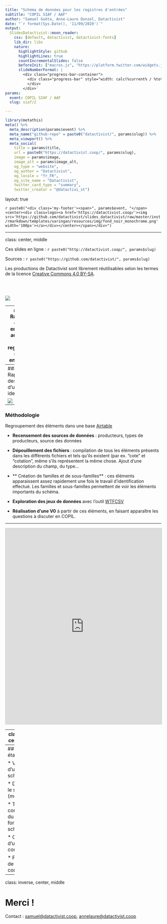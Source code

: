 ```yaml
---
title: "Schéma de données pour les registres d'entrées"
subtitle: "COPIL SIAF / AAF"
author: "Samuel Goëta, Anne-Laure Donzel, Datactivist"
date: "`r format(Sys.Date(), '11/09/2020')`"
output:
  SlidesDatactivist::moon_reader:
    css: [default, datactivist, datactivist-fonts]
    lib_dir: libs
    nature:
      highlightStyle: github
      highlightLines: true
      countIncrementalSlides: false
      beforeInit: ["macros.js", "https://platform.twitter.com/widgets.js"]
      slideNumberFormat: |
        <div class="progress-bar-container">
          <div class="progress-bar" style="width: calc(%current% / %total% * 100%);">
          </div>
        </div>`
params:
  event: COPIL SIAF / AAF
  slug: siaf/2

---
```


```r
library(metathis)
meta() %>% 
  meta_description(params$event) %>% 
  meta_name("github-repo" = paste0("datactivist/", params$slug)) %>% 
  meta_viewport() %>% 
  meta_social(
    title = params$title,
    url = paste0("https://datactivist.coop/", params$slug),
    image = params$image,
    image_alt = params$image_alt,
    og_type = "website",
    og_author = "Datactivist",
    og_locale = "fr_FR",
    og_site_name = "Datactivist",
    twitter_card_type = "summary",
    twitter_creator = "@datactivi_st")

```

layout: true

<style>
.remark-slide-number {
  position: inherit;
}

.remark-slide-number .progress-bar-container {
  position: absolute;
  bottom: 0;
  height: 4px;
  display: block;
  left: 0;
  right: 0;
}

.remark-slide-number .progress-bar {
  height: 100%;
  background-color: #e95459;
}

</style>


`r paste0("<div class='my-footer'><span>", params$event, "</span> <center><div class=logo><a href='https://datactivist.coop/'><img src='https://github.com/datactivist/slides_datactivist/raw/master/inst/rmarkdown/templates/xaringan/resources/img/fond_noir_monochrome.png' width='100px'></a></div></center></span></div>")` 


---

class: center, middle

Ces slides en ligne : `r paste0("http://datactivist.coop/", params$slug)`

Sources : `r paste0("https://github.com/datactivist/", params$slug)`


Les productions de Datactivist sont librement réutilisables selon les termes de la licence [Creative Commons 4.0 BY-SA](https://creativecommons.org/licenses/by-sa/4.0/legalcode.fr).

<BR>
<BR>

![](https://mirrors.creativecommons.org/presskit/buttons/88x31/png/by-sa.png)


---
### Rappel des enjeux autour du registres des entrées


* Différentes sources de données : logiciel métier, tableur

* Différents usages : à la fois outil de gestion interne, communication, connaissance

* Multiplicité des profils des usagers

* Pas d'harmonisation, formats et structures hétérogènes

---
### Rappel des cas d'usage identifiés

![](cas.png)

---
### Méthodologie

Regroupement des éléments dans une base [Airtable](https://airtable.com/shreFmJJ97QRDYmKf)

* **Recensement des sources de données** : producteurs, types de producteurs, source des données

* **Dépouillement des fichiers ** : compilation de tous les éléments présents dans les différents fichiers et tels qu'ils existent (par ex. "cote" et "cotation", même s'ils représentent la même chose. Ajout d'une description du champ, du type...

* ** Création de familles et de sous-familles** : ces éléments apparaissent assez rapidement une fois le travail d'identification effectué. Les familles et sous-familles permettent de voir les éléments importants du schéma. 

* **Exploration des jeux de données** avec l'outil [WTFCSV](https://www.databasic.io/en/wtfcsv/)

* **Réalisation d'une V0** à partir de ces éléments, en faisant apparaître les questions à discuter en COPIL.

---

<iframe class="airtable-embed" src="https://airtable.com/embed/shrTBPPBuRQ5ldUY3?backgroundColor=purple&viewControls=on" frameborder="0" onmousewheel="" width="100%" height="630" style="background: transparent; border: 1px solid #ccc;"></iframe>

---
class: inverse, center, middle

## Echanges autour du [projet de schéma](https://docs.google.com/spreadsheets/d/1GMw0vQKkXcWwOcZkIpK-AJX59LDIZWIpEO3RTCsflOo/edit?usp=sharing)


[![](schema.png)](https://docs.google.com/spreadsheets/d/1GMw0vQKkXcWwOcZkIpK-AJX59LDIZWIpEO3RTCsflOo/edit?usp=sharing)

---
## Prochaines étapes

* Validation d'une V1 du schéma

* Documenter le schéma (métadonnées)

* Test de construction du schéma au format schema.org

* Organisation d'une consultation

* Proposition de communication

---
class: inverse, center, middle

# Merci !

Contact : [samuel@datactivist.coop](mailto:samuel@datactivist.coop), [annelaure@datactivist.coop](mailto:annelaure@datactivist.coop)


